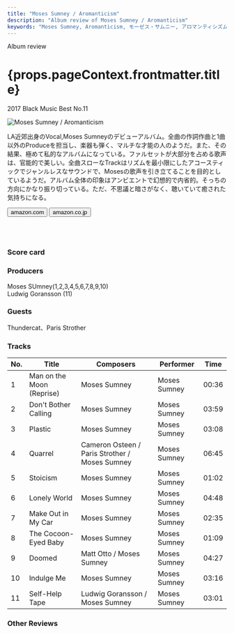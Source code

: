 ```yaml
---
title: "Moses Sumney / Aromanticism"
description: "Album review of Moses Sumney / Aromanticism"
keywords: "Moses Sumney, Aromanticism, モーゼス・サムニー, アロマンティシズム"
---
```





<p className="largeP">Album review</p>
<h1 className="h1--no--margin">{props.pageContext.frontmatter.title}</h1>
<p className="largeP"><Link to="/best50/2017/">2017 Black Music Best No.11</Link></p>

<Row  className="image-card-group">
	<Column colMd={"4"} colLg={"4"} noGutterMdLeft="">
       <ImageCard>

![Moses Sumney / Aromanticism](../../images/cd/mosessumney1L.jpg) 

</ImageCard>
	</Column>
	<Column colMd={"8"} colLg={"8"} noGutterMdLeft="">
	<p>
	LA近郊出身のVocal,Moses Sumneyのデビューアルバム。全曲の作詞作曲と1曲以外のProduceを担当し、楽器も弾く、マルチな才能の人のようだ。また、その結果、極めて私的なアルバムになっている。ファルセットが大部分を占める歌声は、官能的で美しい。全曲スローなTrackはリズムを最小限にしたアコースティックでジャンルレスなサウンドで、Mosesの歌声を引き立てることを目的としているようだ。アルバム全体の印象はアンビエントで幻想的で内省的。そっちの方向にかなり振り切っている。ただ、不思議と暗さがなく、聴いていて癒された気持ちになる。
	</p>
    <div>
	  <Button href="https://amzn.to/39bUrYu" kind="primary" size="small" renderIcon={ArrowUpRight24}>
      amazon.com
      </Button>
      <Button href="https://amzn.to/30sxJHN" kind="secondary" size="small" renderIcon={ArrowUpRight24}>
      amazon.co.jp
      </Button>
	</div>
	<a href="https://geo.music.apple.com/jp/album/aromanticism/1248865596?mt=1&app=music&ls=1&at=11lcug" style="display:inline-block;overflow:hidden;background:url(https://linkmaker.itunes.apple.com/ja-jp/lockup.svg?releaseDate=2017-09-22&kind=album&bubble=apple_music&style=mono-black) no-repeat;width:180px;height:45px;"></a>
	<a href="https://geo.music.apple.com/jp/album/aromanticism/1248865596?app=itunes&at=11lcug" style="display:inline-block;overflow:hidden;background:url(https://linkmaker.itunes.apple.com/ja-jp/badge-lrg.svg?releaseDate=2017-09-22T00:00:00Z&kind=album&bubble=itunes_music) no-repeat;width:140px;height:45px;"></a>
	</Column>
</Row>
<Row >
	<Column colMd={"4"} colLg={"4"} noGutterMdLeft="">
<div>
    <h3>Score card</h3>
	<SliderJS1 value="5" />
    <SliderJS2 value="1" />
	<SliderJS3 value="2" />
    <SliderJS4 value="8" />
</div>
</Column>
<Column colMd={"8"} colLg={"8"} noGutterMdLeft="">
<div>
<h3>Producers</h3>
<p>
Moses SUmney(1,2,3,4,5,6,7,8,9,10)
<br/>Ludwig Goransson (11)
</p>
<h3>Guests</h3>
<p>
Thundercat、Paris Strother
</p>
</div>
</Column>
</Row>

<h3>Tracks</h3>

| No. |	 Title                    |	 Composers                                     | Performer    | Time  |
| --- |	------------------------- | ---------------------------------------------- | ------------ | ----- |
| 1	  |	Man on the Moon (Reprise) | Moses Sumney                                   | Moses Sumney |	00:36 |
| 2	  |	Don't Bother Calling      | Moses Sumney                                   | Moses Sumney |	03:59 |
| 3	  |	Plastic                   | Moses Sumney                                   | Moses Sumney |	03:08 |
| 4	  |	Quarrel                   | Cameron Osteen / Paris Strother / Moses Sumney | Moses Sumney |	06:45 |
| 5	  |	Stoicism                  | Moses Sumney                                   | Moses Sumney |	01:02 |
| 6	  |	Lonely World              | Moses Sumney                                   | Moses Sumney |	04:48 |
| 7	  |	Make Out in My Car        | Moses Sumney                                   | Moses Sumney |	02:35 |
| 8	  |	The Cocoon-Eyed Baby      | Moses Sumney                                   | Moses Sumney |	01:09 |
| 9	  |	Doomed                    | Matt Otto / Moses Sumney                       | Moses Sumney |	04:27 |
| 10  |	Indulge Me                | Moses Sumney                                   | Moses Sumney |	03:16 |
| 11  |	Self-Help Tape            | Ludwig Goransson / Moses Sumney                | Moses Sumney |	03:01 |

<h3>Other Reviews</h3>

<Row>
<Column colMd={3} colLg={3} noGutterMdLeft>
<Review1 />
</Column>
</Row>
